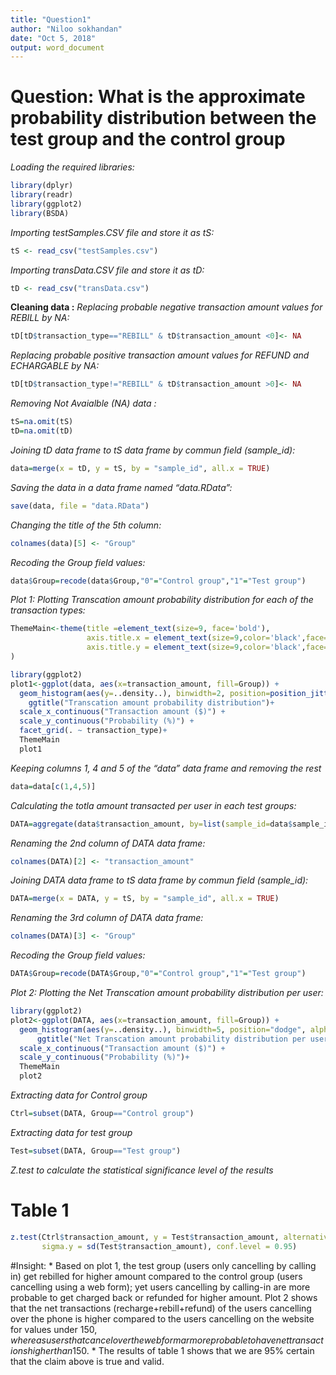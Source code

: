 ```yaml
---
title: "Question1"
author: "Niloo sokhandan"
date: "Oct 5, 2018"
output: word_document
---
```

# Question: What is the approximate probability distribution between the test group and the control group

*Loading the required libraries:*
```r
library(dplyr)
library(readr)
library(ggplot2)
library(BSDA)
```

*Importing testSamples.CSV file and store it as tS:*
```r
tS <- read_csv("testSamples.csv")
```
*Importing transData.CSV file and store it as tD:*
```r
tD <- read_csv("transData.csv")
```
**Cleaning data :**
*Replacing probable negative transaction amount values for REBILL by NA:*
```r
tD[tD$transaction_type=="REBILL" & tD$transaction_amount <0]<- NA
```
*Replacing probable positive transaction amount values for REFUND and ECHARGABLE by NA:*
```r
tD[tD$transaction_type!="REBILL" & tD$transaction_amount >0]<- NA
```
*Removing Not Avaialble (NA) data :*
```r
tS=na.omit(tS)
tD=na.omit(tD)
```

*Joining tD data frame to tS data frame by commun field (sample_id):*
```r
data=merge(x = tD, y = tS, by = "sample_id", all.x = TRUE)
```

*Saving the data in a data frame named "data.RData":*
```r
save(data, file = "data.RData")
```

*Changing the title of the 5th column:*
```r
colnames(data)[5] <- "Group"
```
*Recoding the Group field values:*
```r
data$Group=recode(data$Group,"0"="Control group","1"="Test group")
```

*Plot 1: Plotting Transcation amount probability distribution for each of the transaction types:*
```r
ThemeMain<-theme(title =element_text(size=9, face='bold'),
                 axis.title.x = element_text(size=9,color='black',face='bold'),
                 axis.title.y = element_text(size=9,color='black',face='bold')
)

library(ggplot2)
plot1<-ggplot(data, aes(x=transaction_amount, fill=Group)) +
  geom_histogram(aes(y=..density..), binwidth=2, position=position_jitter(0.1), alpha=0.4)+
    ggtitle("Transcation amount probability distribution")+
  scale_x_continuous("Transaction amount ($)") + 
  scale_y_continuous("Probability (%)") +
  facet_grid(. ~ transaction_type)+
  ThemeMain
  plot1
```

*Keeping columns 1, 4 and 5 of the "data" data frame and removing the rest*
```r
data=data[c(1,4,5)]
```
*Calculating the totla amount transacted per user in each test groups:*
```r
DATA=aggregate(data$transaction_amount, by=list(sample_id=data$sample_id),  FUN=sum)
```

*Renaming the 2nd column of DATA data frame:*
```r
colnames(DATA)[2] <- "transaction_amount"
```

*Joining DATA data frame to tS data frame by commun field (sample_id):*
```r
DATA=merge(x = DATA, y = tS, by = "sample_id", all.x = TRUE)
```

*Renaming the 3rd column of DATA data frame:*
```r
colnames(DATA)[3] <- "Group"
```

*Recoding the Group field values:*
```r
DATA$Group=recode(DATA$Group,"0"="Control group","1"="Test group")
```

*Plot 2: Plotting the Net Transcation amount probability distribution per user:*
```r
library(ggplot2)
plot2<-ggplot(DATA, aes(x=transaction_amount, fill=Group)) +
  geom_histogram(aes(y=..density..), binwidth=5, position="dodge", alpha=0.7) +
      ggtitle("Net Transcation amount probability distribution per user")+
  scale_x_continuous("Transaction amount ($)") + 
  scale_y_continuous("Probability (%)")+
  ThemeMain
  plot2
```
*Extracting data for Control group*
```r
Ctrl=subset(DATA, Group=="Control group")
```
*Extracting data for test group*
```r
Test=subset(DATA, Group=="Test group")
```
*Z.test to calculate the statistical significance level of the results*

# Table 1
```r
z.test(Ctrl$transaction_amount, y = Test$transaction_amount, alternative = "greater", mu = 0, sigma.x = sd(Ctrl$transaction_amount),
       sigma.y = sd(Test$transaction_amount), conf.level = 0.95)
```

#Insight:
* Based on plot 1, the test group (users only cancelling by calling in) get rebilled for higher amount compared to the control group (users cancelling using a web form); yet users cancelling by calling-in are more probable to get charged back or refunded for higher amount.*
* Plot 2 shows that the net transactions (recharge+rebill+refund) of the users cancelling over the phone is higher compared to the users cancelling on the website for values under 150$, whereas users that cancel over the web form ar more probable to have net transactions higher than 150$.
* The results of table 1 shows that we are 95% certain that the claim above is true and valid. 
